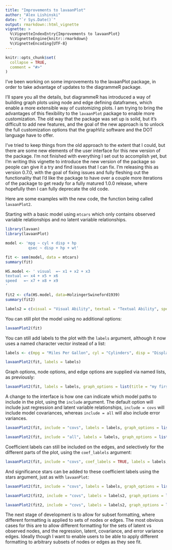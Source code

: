 ```yaml
---
title: "Improvements to lavaanPlot"
author: "Alex Lishinski"
date: "`r Sys.Date()`"
output: rmarkdown::html_vignette
vignette: >
  %\VignetteIndexEntry{Improvements to lavaanPlot}
  %\VignetteEngine{knitr::rmarkdown}
  %\VignetteEncoding{UTF-8}
---
```


```r
knitr::opts_chunk$set(
  collapse = TRUE,
  comment = "#>"
)
```

I've been working on some improvements to the lavaanPlot package, in order to take advantage of updates to the diagrammeR package.

I'll spare you all the details, but diagrammeR has introduced a way of building graph plots using node and edge defining dataframes, which enable a more extensible way of customizing plots. I am trying to bring the advantages of this flexibility to the `lavaanPlot` package to enable more customization. The old way that the package was set up is solid, but it's difficult to add new features, and the goal of the new approach is to unlock the full customization options that the graphViz software and the DOT language have to offer.

I've tried to keep things from the old approach to the extent that I could, but there are some new elements of the user interface for this new version of the package. I'm not finished with everything I set out to accomplish yet, but I'm writing this vignette to introduce the new version of the package so people can give it a try and find issues that I can fix. I'm releasing this as version 0.7.0, with the goal of fixing issues and fully fleshing out the functionality that I'd like the package to have over a couple more iterations of the package to get ready for a fully matured 1.0.0 release, where hopefully then I can fully deprecate the old code.

Here are some examples with the new code, the function being called `lavaanPlot2`. 

Starting with a basic model using `mtcars` which only contains observed variable relationships and no latent variable relationships.

```r
library(lavaan)
library(lavaanPlot)

model <- 'mpg ~ cyl + disp + hp
          qsec ~ disp + hp + wt'

fit <- sem(model, data = mtcars)
summary(fit)

HS.model <- ' visual  =~ x1 + x2 + x3      
textual =~ x4 + x5 + x6
speed   =~ x7 + x8 + x9 
'

fit2 <- cfa(HS.model, data=HolzingerSwineford1939)
summary(fit2)

labels2 = c(visual = "Visual Ability", textual = "Textual Ability", speed = "Speed Ability")

```

You can still plot the model using no additional options:

```r
lavaanPlot2(fit)
```

You can still add labels to the plot with the `labels` argument, although it now uses a named character vector instead of a list:

```r
labels <- c(mpg = "Miles Per Gallon", cyl = "Cylinders", disp = "Displacement", hp = "Horsepower", qsec = "Speed", wt = "Weight")

lavaanPlot2(fit, labels = labels)
```

Graph options, node options, and edge options are supplied via named lists, as previously:

```r
lavaanPlot2(fit, labels = labels, graph_options = list(title = "my first graph", rankdir = "LR"), node_options = list( fontname = "Helvetica"), edge_options = list(color = "grey"))
```

A change to the interface is how one can indicate which model paths to include in the plot, using the `include` argument. The default option will include just regression and latent variable relationships, `include = covs` will include model covariances, whereas `include = all` will also include error variances.

```r
lavaanPlot2(fit, include = "covs", labels = labels, graph_options = list(title = "my first graph"), node_options = list( fontname = "Helvetica"), edge_options = list(color = "grey"))

lavaanPlot2(fit, include = "all", labels = labels, graph_options = list(title = "my first graph"), node_options = list( fontname = "Helvetica"), edge_options = list(color = "grey"))
```

Coefficient labels can still be included on the edges, and selectively for the different parts of the plot, using the `coef_lablels` argument:

```r
lavaanPlot2(fit, include = "covs", coef_labels = TRUE, labels = labels, graph_options = list(title = "my first graph"), node_options = list( fontname = "Helvetica"), edge_options = list(color = "grey"))
```

And significance stars can be added to these coefficient labels using the stars argument, just as with `lavaanPlot`:

```r
lavaanPlot2(fit, include = "covs", labels = labels, graph_options = list(label = "my first graph"), node_options = list( fontname = "Helvetica"), edge_options = list(color = "grey"), stars = c("regress"), coef_labels = TRUE)

lavaanPlot2(fit2, include = "covs", labels = labels2, graph_options = list(label = "my first graph"), node_options = list( fontname = "Helvetica"), edge_options = list(color = "grey"), stars = c("latent"), coef_labels = TRUE)

lavaanPlot2(fit2, include = "covs", labels = labels2, graph_options = list(label = "my first graph, which is being used to illustrate how to use the new code in the lavaanPlot package"), node_options = list( fontname = "Helvetica"), edge_options = list(color = "grey"), stars = c("covs"), coef_labels = TRUE)
```

The next stage of development is to allow for subset formatting, where different formatting is applied to sets of nodes or edges. The most obvious cases for this are to allow different formatting for the sets of latent vs observed nodes, and the regression, latent, covariance, and error variance edges. Ideally though I want to enable users to be able to apply different formatting to arbitrary subsets of nodes or edges as they see fit.
